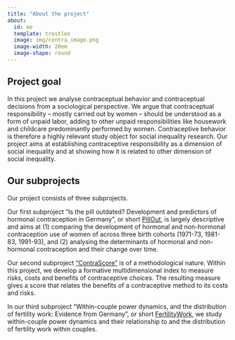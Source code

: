 ```yaml
---
title: "About the project"
about:
  id: me
  template: trestles
  image: img/contra_image.png
  image-width: 20em
  image-shape: round
---
```


:::{#me}

## Project goal 

In this project we analyse contraceptual behavior and contraceptual decisions from a sociological perspective. 
We argue that contraceptual responsibility -- mostly carried out by women -- should be understood as a form of unpaid labor, adding to other unpaid responsibilities like housework and childcare predominantly performed by women.
Contraceptive behavior is therefore a highly relevant study object for social inequality research. 
Our project aims at establishing contraceptive responsibility as a dimension of social inequality and at showing how it is related to other dimension of social inequality.

## Our subprojects

Our project consists of three subprojects. 

Our first subproject "Is the pill outdated? Development and predictors of hormonal contraception in Germany", or short [PillOut](https://projectcontraception.github.io/sp1.html), is largely descriptive and aims at  (1) comparing the development of hormonal and non-hormonal contraception use of women of across three birth cohorts (1971-73, 1981-83, 1991-93), and (2) analysing the determinants of hormonal and non-hormonal contraception and their change over time.

Our second subproject ["ContraScore"](https://projectcontraception.github.io/sp2.html) is of a methodological nature. 
Within this project, we develop a formative multidimensional index to measure risks, costs and benefits of contraceptive choices. 
The resulting measure gives a score that relates the benefits of a contraceptive method to its costs and risks. 

In our third subproject "Within-couple power dynamics, and the distribution of fertility work: Evidence from Germany", or short [FertilityWork](https://projectcontraception.github.io/sp3.html), we study within-couple power dynamics and their relationship to and the distribution of fertility work within couples.

:::
<!--
Thanks for checking out our website!
-->